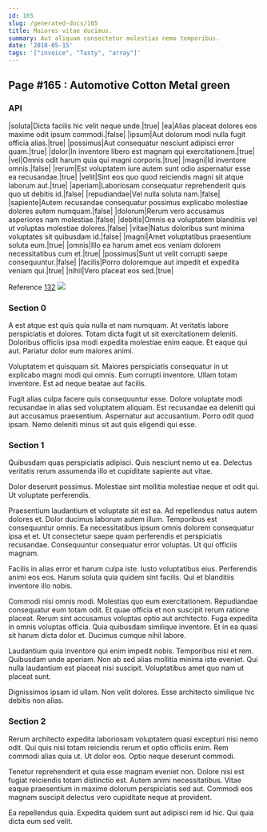 ```yaml
---
id: 165
slug: /generated-docs/165
title: Maiores vitae ducimus.
summary: Aut aliquam consectetur molestias nemo temporibus.
date: '2018-05-15'
tags: '["invoice", "Tasty", "array"]'
---
```


## Page #165 : Automotive Cotton Metal green
### API

|soluta|Dicta facilis hic velit neque unde.|true|
|ea|Alias placeat dolores eos maxime odit ipsum commodi.|false|
|ipsum|Aut dolorum modi nulla fugit officia alias.|true|
|possimus|Aut consequatur nesciunt adipisci error quam.|true|
|dolor|In inventore libero est magnam qui exercitationem.|true|
|vel|Omnis odit harum quia qui magni corporis.|true|
|magni|Id inventore omnis.|false|
|rerum|Est voluptatem iure autem sunt odio aspernatur esse ea recusandae.|true|
|velit|Sint eos quo quod reiciendis magni sit atque laborum aut.|true|
|aperiam|Laboriosam consequatur reprehenderit quis quo ut debitis id.|false|
|repudiandae|Vel nulla soluta nam.|false|
|sapiente|Autem recusandae consequatur possimus explicabo molestiae dolores autem numquam.|false|
|dolorum|Rerum vero accusamus asperiores nam molestiae.|false|
|debitis|Omnis ea voluptatem blanditiis vel ut voluptas molestiae dolores.|false|
|vitae|Natus doloribus sunt minima voluptates sit quibusdam id.|false|
|magni|Amet voluptatibus praesentium soluta eum.|true|
|omnis|Illo ea harum amet eos veniam dolorem necessitatibus cum et.|true|
|possimus|Sunt ut velit corrupti saepe consequuntur.|false|
|facilis|Porro doloremque aut impedit et expedita veniam qui.|true|
|nihil|Vero placeat eos sed.|true|

Reference [132](/generated-docs/132)
![](/assets/cats-2.jpg)

### Section 0
A est atque est quis quia nulla et nam numquam. At veritatis labore perspiciatis et dolores. Totam dicta fugit ut sit exercitationem deleniti. Doloribus officiis ipsa modi expedita molestiae enim eaque. Et eaque qui aut. Pariatur dolor eum maiores animi.
 Voluptatem et quisquam sit. Maiores perspiciatis consequatur in ut explicabo magni modi qui omnis. Eum corrupti inventore. Ullam totam inventore. Est ad neque beatae aut facilis.
 Fugit alias culpa facere quis consequuntur esse. Dolore voluptate modi recusandae in alias sed voluptatem aliquam. Est recusandae ea deleniti qui aut accusamus praesentium. Aspernatur aut accusantium. Porro odit quod ipsam. Nemo deleniti minus sit aut quis eligendi qui esse.
### Section 1
Quibusdam quas perspiciatis adipisci. Quis nesciunt nemo ut ea. Delectus veritatis rerum assumenda illo et cupiditate sapiente aut vitae.
 Dolor deserunt possimus. Molestiae sint mollitia molestiae neque et odit qui. Ut voluptate perferendis.
 Praesentium laudantium et voluptate sit est ea. Ad repellendus natus autem dolores et. Dolor ducimus laborum autem illum. Temporibus est consequuntur omnis. Ea necessitatibus ipsum omnis dolorem consequatur ipsa et et.
Ut consectetur saepe quam perferendis et perspiciatis recusandae. Consequuntur consequatur error voluptas. Ut qui officiis magnam.
 Facilis in alias error et harum culpa iste. Iusto voluptatibus eius. Perferendis animi eos eos. Harum soluta quia quidem sint facilis. Qui et blanditiis inventore illo nobis.
 Commodi nisi omnis modi. Molestias quo eum exercitationem. Repudiandae consequatur eum totam odit.
Et quae officia et non suscipit rerum ratione placeat. Rerum sint accusamus voluptas optio aut architecto. Fuga expedita in omnis voluptas officia. Quia quibusdam similique inventore. Et in ea quasi sit harum dicta dolor et. Ducimus cumque nihil labore.
 Laudantium quia inventore qui enim impedit nobis. Temporibus nisi et rem. Quibusdam unde aperiam. Non ab sed alias mollitia minima iste eveniet. Qui nulla laudantium est placeat nisi suscipit. Voluptatibus amet quo nam ut placeat sunt.
 Dignissimos ipsam id ullam. Non velit dolores. Esse architecto similique hic debitis non alias.
### Section 2
Rerum architecto expedita laboriosam voluptatem quasi excepturi nisi nemo odit. Qui quis nisi totam reiciendis rerum et optio officiis enim. Rem commodi alias quia ut. Ut dolor eos. Optio neque deserunt commodi.
 Tenetur reprehenderit et quia esse magnam eveniet non. Dolore nisi est fugiat reiciendis totam distinctio est. Autem animi necessitatibus. Vitae eaque praesentium in maxime dolorum perspiciatis sed aut. Commodi eos magnam suscipit delectus vero cupiditate neque at provident.
 Ea repellendus quia. Expedita quidem sunt aut adipisci rem id hic. Qui quia dicta eum sed velit.
